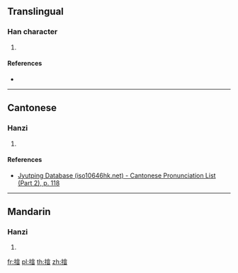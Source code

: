 {{character info/new}}
==Translingual==

===Han character===
{{Han char|rn=64|rad=手|as=11|sn=14|four=58061|canj=QOYA|ids=⿰扌⿱𠆢音}}

# {{defn|Han|sort=手11}}

====References====
* {{Han ref|kx=0453.060|dkj=12657|hdz=31948.020|uh=647F|ud=25727|bh=E1ED|bd=57837}}

----

==Cantonese==

===Hanzi===
{{yue-hanzi|jyut=[[jiu4]]|y=yiu4}}

# {{defn|lang=yue|sort=手11}}

====References====
* [http://www.iso10646hk.net/jp/document/download.jsp Jyutping Database (iso10646hk.net) - Cantonese Pronunciation List (Part 2), p. 118]

----

==Mandarin==

===Hanzi===
{{cmn-hanzi|pin=[[yīn]] ([[yin1]])|wg=yin<sup>1</sup>}}

# {{defn|lang=cmn|sort=手11}}

[[fr:摿]]
[[pl:摿]]
[[th:摿]]
[[zh:摿]]